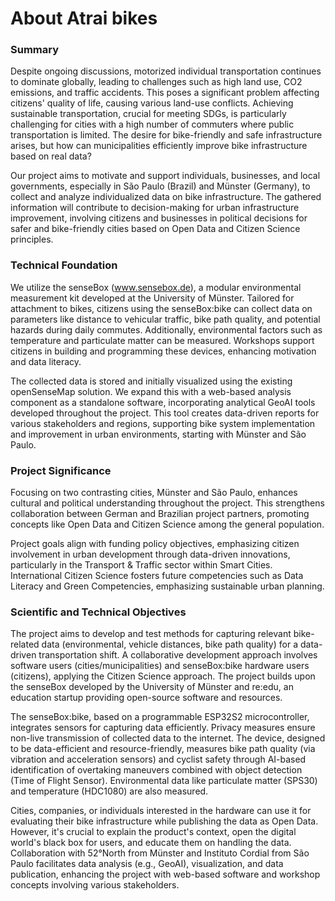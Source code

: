 # About Atrai bikes

### Summary
Despite ongoing discussions, motorized individual transportation continues to dominate globally, leading to challenges such as high land use, CO2 emissions, and traffic accidents. This poses a significant problem affecting citizens' quality of life, causing various land-use conflicts. Achieving sustainable transportation, crucial for meeting SDGs, is particularly challenging for cities with a high number of commuters where public transportation is limited. The desire for bike-friendly and safe infrastructure arises, but how can municipalities efficiently improve bike infrastructure based on real data?

Our project aims to motivate and support individuals, businesses, and local governments, especially in São Paulo (Brazil) and Münster (Germany), to collect and analyze individualized data on bike infrastructure. The gathered information will contribute to decision-making for urban infrastructure improvement, involving citizens and businesses in political decisions for safer and bike-friendly cities based on Open Data and Citizen Science principles.

### Technical Foundation
We utilize the senseBox (www.sensebox.de), a modular environmental measurement kit developed at the University of Münster. Tailored for attachment to bikes, citizens using the senseBox:bike can collect data on parameters like distance to vehicular traffic, bike path quality, and potential hazards during daily commutes. Additionally, environmental factors such as temperature and particulate matter can be measured. Workshops support citizens in building and programming these devices, enhancing motivation and data literacy.

The collected data is stored and initially visualized using the existing openSenseMap solution. We expand this with a web-based analysis component as a standalone software, incorporating analytical GeoAI tools developed throughout the project. This tool creates data-driven reports for various stakeholders and regions, supporting bike system implementation and improvement in urban environments, starting with Münster and São Paulo.

### Project Significance
Focusing on two contrasting cities, Münster and São Paulo, enhances cultural and political understanding throughout the project. This strengthens collaboration between German and Brazilian project partners, promoting concepts like Open Data and Citizen Science among the general population.

Project goals align with funding policy objectives, emphasizing citizen involvement in urban development through data-driven innovations, particularly in the Transport & Traffic sector within Smart Cities. International Citizen Science fosters future competencies such as Data Literacy and Green Competencies, emphasizing sustainable urban planning.

### Scientific and Technical Objectives
The project aims to develop and test methods for capturing relevant bike-related data (environmental, vehicle distances, bike path quality) for a data-driven transportation shift. A collaborative development approach involves software users (cities/municipalities) and senseBox:bike hardware users (citizens), applying the Citizen Science approach. The project builds upon the senseBox developed by the University of Münster and re:edu, an education startup providing open-source software and resources.

The senseBox:bike, based on a programmable ESP32S2 microcontroller, integrates sensors for capturing data efficiently. Privacy measures ensure non-live transmission of collected data to the internet. The device, designed to be data-efficient and resource-friendly, measures bike path quality (via vibration and acceleration sensors) and cyclist safety through AI-based identification of overtaking maneuvers combined with object detection (Time of Flight Sensor). Environmental data like particulate matter (SPS30) and temperature (HDC1080) are also measured.

Cities, companies, or individuals interested in the hardware can use it for evaluating their bike infrastructure while publishing the data as Open Data. However, it's crucial to explain the product's context, open the digital world's black box for users, and educate them on handling the data. Collaboration with 52°North from Münster and Instituto Cordial from São Paulo facilitates data analysis (e.g., GeoAI), visualization, and data publication, enhancing the project with web-based software and workshop concepts involving various stakeholders.